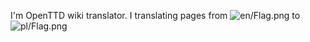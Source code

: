 {{en/Archive/Community/Users/Infobox User| fontcolor     = black
| width         = auto
| tablecolor    = lightgreen
| color         = white
| status        = 
| image         = 
| image_width   = 92
| image_caption = 
| name          = Łukasz
| gender        = Male
| birthdate     = 
| birthplace    = 
| location      = Grodzisk Mazowiecki
| country       = Poland
| ocupation     = 
| education     = 
| religion      = Ateist
| politics      = 
| iq            = 
| personalitytype= 
| OTTD          = 
| website       = 
| email         = lukasz280@mixbox.pl
| Facebook      = :P
| MySpace       = 
| Twitter       = 
| interests     = 
| userboxes     = {{en/Polish Translator}}
}}

I'm OpenTTD wiki translator. I translating pages from [[File:en/Flag.png]] to [[File:pl/Flag.png]]